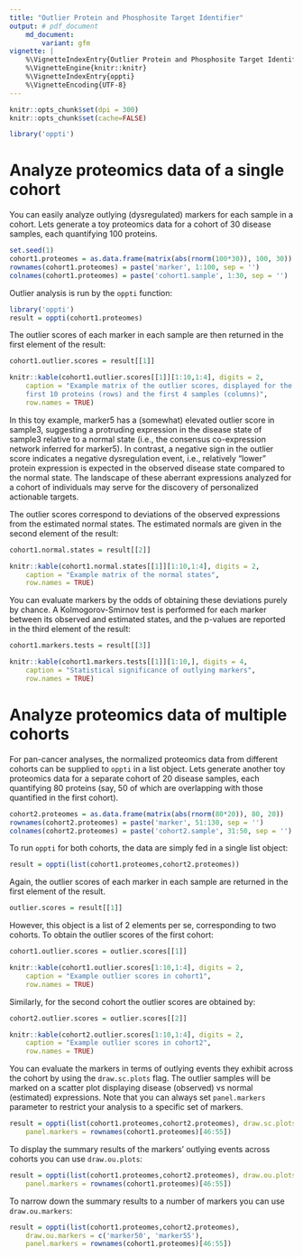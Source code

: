 ```yaml
---
title: "Outlier Protein and Phosphosite Target Identifier"
output: # pdf_document
    md_document:
        variant: gfm
vignette: |
    %\VignetteIndexEntry{Outlier Protein and Phosphosite Target Identifier}
    %\VignetteEngine{knitr::knitr}
    %\VignetteIndexEntry{oppti}
    %\VignetteEncoding{UTF-8}
---
```


```r
knitr::opts_chunk$set(dpi = 300)
knitr::opts_chunk$set(cache=FALSE)
```

```r
library('oppti')
```

# Analyze proteomics data of a single cohort
You can easily analyze outlying (dysregulated) markers for each sample in a 
cohort. Lets generate a toy proteomics data for a cohort of 30 disease samples,
each quantifying 100 proteins.
```r
set.seed(1)
cohort1.proteomes = as.data.frame(matrix(abs(rnorm(100*30)), 100, 30)) 
rownames(cohort1.proteomes) = paste('marker', 1:100, sep = '')
colnames(cohort1.proteomes) = paste('cohort1.sample', 1:30, sep = '')
```
Outlier analysis is run by the `oppti` function:
```r
library('oppti')
result = oppti(cohort1.proteomes)
```

The outlier scores of each marker in each sample are then returned in the 
first element of the result:
```r
cohort1.outlier.scores = result[[1]] 
```
```r
knitr::kable(cohort1.outlier.scores[[1]][1:10,1:4], digits = 2, 
    caption = "Example matrix of the outlier scores, displayed for the
    first 10 proteins (rows) and the first 4 samples (columns)",
    row.names = TRUE)
```

In this toy example, marker5 has a (somewhat) elevated outlier score in
sample3, suggesting a protruding expression in the disease state of sample3
relative to a normal state (i.e., the consensus co-expression network inferred
for marker5). In contrast, a negative sign in the outlier score indicates a 
negative dysregulation event, i.e., relatively "lower" protein expression is
expected in the observed disease state compared to the normal state. The 
landscape of these aberrant expressions analyzed for a cohort of individuals 
may serve for the discovery of personalized actionable targets.

The outlier scores correspond to deviations of the observed expressions from 
the estimated normal states. The estimated normals are given in the second 
element of the result:
```r
cohort1.normal.states = result[[2]] 
```
```r
knitr::kable(cohort1.normal.states[[1]][1:10,1:4], digits = 2, 
    caption = "Example matrix of the normal states",
    row.names = TRUE)
```

You can evaluate markers by the odds of obtaining these deviations purely by 
chance. A Kolmogorov-Smirnov test is performed for each marker between its 
observed and estimated states, and the p-values are reported in the third 
element of the result:
```r
cohort1.markers.tests = result[[3]] 
```
```r
knitr::kable(cohort1.markers.tests[[1]][1:10,], digits = 4, 
    caption = "Statistical significance of outlying markers",
    row.names = TRUE)
```

# Analyze proteomics data of multiple cohorts
For pan-cancer analyses, the normalized proteomics data from different cohorts
can be supplied to `oppti` in a list object. Lets generate another toy
proteomics data for a separate cohort of 20 disease samples, each quantifying 
80 proteins (say, 50 of which are overlapping with those quantified in the 
first cohort).
```r
cohort2.proteomes = as.data.frame(matrix(abs(rnorm(80*20)), 80, 20)) 
rownames(cohort2.proteomes) = paste('marker', 51:130, sep = '')
colnames(cohort2.proteomes) = paste('cohort2.sample', 31:50, sep = '')
```

To run `oppti` for both cohorts, the data are simply fed in a single list
object:
```r
result = oppti(list(cohort1.proteomes,cohort2.proteomes))
```

Again, the outlier scores of each marker in each sample are returned in the
first element of the result. 
```r
outlier.scores = result[[1]]
```

However, this object is a list of 2 elements per se, corresponding to two
cohorts. To obtain the outlier scores of the first cohort:
```r
cohort1.outlier.scores = outlier.scores[[1]]
```
```r
knitr::kable(cohort1.outlier.scores[1:10,1:4], digits = 2, 
    caption = "Example outlier scores in cohort1",
    row.names = TRUE)
```

Similarly, for the second cohort the outlier scores are obtained by:
```r
cohort2.outlier.scores = outlier.scores[[2]]
```
```r
knitr::kable(cohort2.outlier.scores[1:10,1:4], digits = 2, 
    caption = "Example outlier scores in cohort2",
    row.names = TRUE)
```

You can evaluate the markers in terms of outlying events they exhibit across 
the cohort by using the `draw.sc.plots` flag. The outlier samples will be 
marked on a scatter plot displaying disease (observed) vs normal (estimated) 
expressions. Note that you can always set `panel.markers` parameter to restrict 
your analysis to a specific set of markers.
```r
result = oppti(list(cohort1.proteomes,cohort2.proteomes), draw.sc.plots = TRUE,
    panel.markers = rownames(cohort1.proteomes)[46:55])
```

To display the summary results of the markers' outlying events across cohorts 
you can use `draw.ou.plots`:
```r
result = oppti(list(cohort1.proteomes,cohort2.proteomes), draw.ou.plots = TRUE,
    panel.markers = rownames(cohort1.proteomes)[46:55])
```

To narrow down the summary results to a number of markers 
you can use `draw.ou.markers`:
```r
result = oppti(list(cohort1.proteomes,cohort2.proteomes), 
    draw.ou.markers = c('marker50', 'marker55'), 
    panel.markers = rownames(cohort1.proteomes)[46:55])
```
